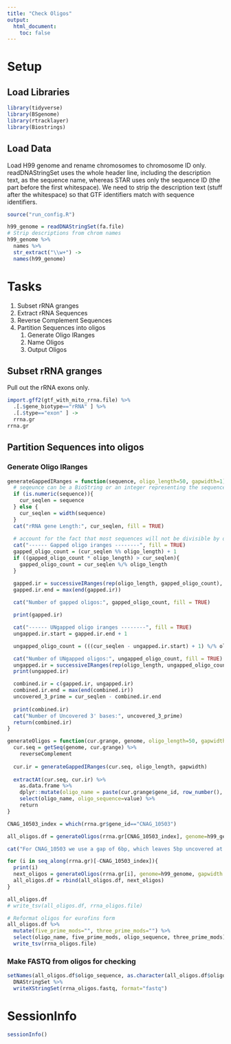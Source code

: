 ```yaml
---
title: "Check Oligos"
output:
  html_document:
    toc: false
---
```


# Setup
## Load Libraries
```r
library(tidyverse)
library(BSgenome)
library(rtracklayer)
library(Biostrings)
```

## Load Data
Load H99 genome and rename chromosomes to chromosome ID only. readDNAStringSet uses the whole header line, including the description text, as the sequence name, whereas STAR uses only the sequence ID (the part before the first whitespace).  We need to strip the description text (stuff after the whitespace) so that GTF identifiers match with sequence identifiers.
```r
source("run_config.R")

h99_genome = readDNAStringSet(fa.file)
# Strip descriptions from chrom names
h99_genome %>%
  names %>%
  str_extract("\\w+") ->
  names(h99_genome)
```

# Tasks
1. Subset rRNA granges
1. Extract rRNA Sequences
1. Reverse Complement Sequences
1. Partition Sequences into oligos
    1. Generate Oligo IRanges
    2. Name Oligos
    3. Output Oligos

## Subset rRNA granges
Pull out the rRNA exons only.
```r
import.gff2(gtf_with_mito_rrna.file) %>%
  .[.$gene_biotype=="rRNA" ] %>%
  .[.$type=="exon" ] ->
  rrna.gr
rrna.gr
```

## Partition Sequences into oligos
### Generate Oligo IRanges
```r
generateGappedIRanges = function(sequence, oligo_length=50, gapwidth=1) {
  # seqeunce can be a BioString or an integer representing the sequence length
  if (is.numeric(sequence)){
    cur_seqlen = sequence
  } else {
    cur_seqlen = width(sequence)
  }
  cat("rRNA gene Length:", cur_seqlen, fill = TRUE)
  
  # account for the fact that most sequences will not be divisible by oligo_length by gapping some oligos by 1 base
  cat("------ Gapped oligo iranges --------", fill = TRUE)
  gapped_oligo_count = (cur_seqlen %% oligo_length) + 1
  if ((gapped_oligo_count * oligo_length) > cur_seqlen){
    gapped_oligo_count = cur_seqlen %/% oligo_length
  }

  gapped.ir = successiveIRanges(rep(oligo_length, gapped_oligo_count), gapwidth = gapwidth)
  gapped.ir.end = max(end(gapped.ir))
  
  cat("Number of gapped oligos:", gapped_oligo_count, fill = TRUE)

  print(gapped.ir)

  cat("------ UNgapped oligo iranges --------", fill = TRUE)
  ungapped.ir.start = gapped.ir.end + 1

  ungapped_oligo_count = (((cur_seqlen - ungapped.ir.start) + 1) %/% oligo_length)

  cat("Number of UNgapped oligos:", ungapped_oligo_count, fill = TRUE)
  ungapped.ir = successiveIRanges(rep(oligo_length, ungapped_oligo_count), gapwidth = 0, from=ungapped.ir.start)
  print(ungapped.ir)

  combined.ir = c(gapped.ir, ungapped.ir)
  combined.ir.end = max(end(combined.ir))
  uncovered_3_prime = cur_seqlen - combined.ir.end
    
  print(combined.ir)
  cat("Number of Uncovered 3' bases:", uncovered_3_prime)
  return(combined.ir)
}
```

```r
generateOligos = function(cur.grange, genome, oligo_length=50, gapwidth=1){
  cur.seq = getSeq(genome, cur.grange) %>%
    reverseComplement
  
  cur.ir = generateGappedIRanges(cur.seq, oligo_length, gapwidth)
  
  extractAt(cur.seq, cur.ir) %>%
    as.data.frame %>%
    dplyr::mutate(oligo_name = paste(cur.grange$gene_id, row_number(), sep="__")) %>%
    select(oligo_name, oligo_sequence=value) %>%
    return
}
```

```r
CNAG_10503_index = which(rrna.gr$gene_id=="CNAG_10503")

all_oligos.df = generateOligos(rrna.gr[CNAG_10503_index], genome=h99_genome, gapwidth = 6)

cat("For CNAG_10503 we use a gap of 6bp, which leaves 5bp uncovered at the 3' end, since it is too short for gap adjustment with gapwidth=1", fill = TRUE)

for (i in seq_along(rrna.gr)[-CNAG_10503_index]){
  print(i)
  next_oligos = generateOligos(rrna.gr[i], genome=h99_genome, gapwidth = 1)
  all_oligos.df = rbind(all_oligos.df, next_oligos)
}

all_oligos.df
# write_tsv(all_oligos.df, rrna_oligos.file)

# Reformat oligos for eurofins form
all_oligos.df %>%
  mutate(five_prime_mods="", three_prime_mods="") %>%
  select(oligo_name, five_prime_mods, oligo_sequence, three_prime_mods) %>%
  write_tsv(rrna_oligos.file)
```
### Make FASTQ from oligos for checking
```r
setNames(all_oligos.df$oligo_sequence, as.character(all_oligos.df$oligo_name)) %>%
  DNAStringSet %>%
  writeXStringSet(rrna_oligos.fastq, format="fastq")
```


# SessionInfo
```r
sessionInfo()
```
